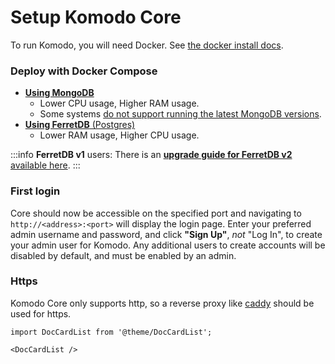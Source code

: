 # Setup Komodo Core

To run Komodo, you will need Docker. See [the docker install docs](https://docs.docker.com/engine/install/).

### Deploy with Docker Compose

- [**Using MongoDB**](./mongo.mdx)
  - Lower CPU usage, Higher RAM usage.
  - Some systems [do not support running the latest MongoDB versions](https://github.com/moghtech/komodo/issues/59).
- [**Using FerretDB** (Postgres)](./ferretdb.mdx)
  - Lower RAM usage, Higher CPU usage.

:::info
**FerretDB v1** users:
There is an [**upgrade guide for FerretDB v2** available here](https://github.com/moghtech/komodo/blob/main/bin/util/docs/copy-database.md#ferretdb-v2-update-guide).
:::

### First login

Core should now be accessible on the specified port and navigating to `http://<address>:<port>` will display the login page.
Enter your preferred admin username and password, and click **"Sign Up"**, _not_ "Log In", to create your admin user for Komodo.
Any additional users to create accounts will be disabled by default, and must be enabled by an admin.

### Https

Komodo Core only supports http, so a reverse proxy like [caddy](https://caddyserver.com/) should be used for https.

```mdx-code-block
import DocCardList from '@theme/DocCardList';

<DocCardList />
```
